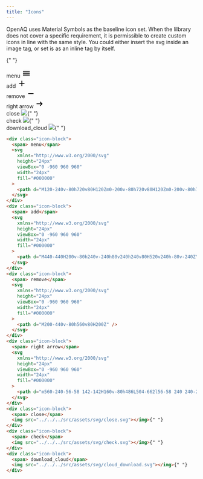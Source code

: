 ```yaml
---
title: "Icons"
---
```


OpenAQ uses Material Symbols as the baseline icon set.
When the lilbrary does not cover a specific requirement,
it is permissible to create custom icons in line with
the same style. You could either insert the svg inside
an image tag, or set is as an inline tag by itself.

<div class="overview-icons-wrapper">

{" "}

<div class="icon-block">
  <span> menu</span>
  <svg
    xmlns="http://www.w3.org/2000/svg"
    height="24px"
    viewBox="0 -960 960 960"
    width="24px"
    fill="#000000"
  >
    <path d="M120-240v-80h720v80H120Zm0-200v-80h720v80H120Zm0-200v-80h720v80H120Z" />
  </svg>
</div>
<div class="icon-block">
  <span> add</span>
  <svg
    xmlns="http://www.w3.org/2000/svg"
    height="24px"
    viewBox="0 -960 960 960"
    width="24px"
    fill="#000000"
  >
    <path d="M440-440H200v-80h240v-240h80v240h240v80H520v240h-80v-240Z" />
  </svg>
</div>
<div class="icon-block">
  <span> remove</span>
  <svg
    xmlns="http://www.w3.org/2000/svg"
    height="24px"
    viewBox="0 -960 960 960"
    width="24px"
    fill="#000000"
  >
    <path d="M200-440v-80h560v80H200Z" />
  </svg>
</div>
<div class="icon-block">
  <span> right arrow</span>
  <svg
    xmlns="http://www.w3.org/2000/svg"
    height="24px"
    viewBox="0 -960 960 960"
    width="24px"
    fill="#000000"
  >
    <path d="m560-240-56-58 142-142H160v-80h486L504-662l56-58 240 240-240 240Z" />
  </svg>
</div>
<div class="icon-block">
  <span> close</span>
  <img src="../../../src/assets/svg/close.svg"></img>{" "}
</div>
<div class="icon-block">
  <span> check</span>
  <img src="../../../src/assets/svg/check.svg"></img>{" "}
</div>
<div class="icon-block">
  <span> download_cloud</span>
  <img src="../../../src/assets/svg/cloud_download.svg"></img>{" "}
</div>

</div>

```html
<div class="icon-block">
  <span> menu</span>
  <svg
    xmlns="http://www.w3.org/2000/svg"
    height="24px"
    viewBox="0 -960 960 960"
    width="24px"
    fill="#000000"
  >
    <path d="M120-240v-80h720v80H120Zm0-200v-80h720v80H120Zm0-200v-80h720v80H120Z" />
  </svg>
</div>
<div class="icon-block">
  <span> add</span>
  <svg
    xmlns="http://www.w3.org/2000/svg"
    height="24px"
    viewBox="0 -960 960 960"
    width="24px"
    fill="#000000"
  >
    <path d="M440-440H200v-80h240v-240h80v240h240v80H520v240h-80v-240Z" />
  </svg>
</div>
<div class="icon-block">
  <span> remove</span>
  <svg
    xmlns="http://www.w3.org/2000/svg"
    height="24px"
    viewBox="0 -960 960 960"
    width="24px"
    fill="#000000"
  >
    <path d="M200-440v-80h560v80H200Z" />
  </svg>
</div>
<div class="icon-block">
  <span> right arrow</span>
  <svg
    xmlns="http://www.w3.org/2000/svg"
    height="24px"
    viewBox="0 -960 960 960"
    width="24px"
    fill="#000000"
  >
    <path d="m560-240-56-58 142-142H160v-80h486L504-662l56-58 240 240-240 240Z" />
  </svg>
</div>
<div class="icon-block">
  <span> close</span>
  <img src="../../../src/assets/svg/close.svg"></img>{" "}
</div>
<div class="icon-block">
  <span> check</span>
  <img src="../../../src/assets/svg/check.svg"></img>{" "}
</div>
<div class="icon-block">
  <span> download_cloud</span>
  <img src="../../../src/assets/svg/cloud_download.svg"></img>{" "}
</div>
```
